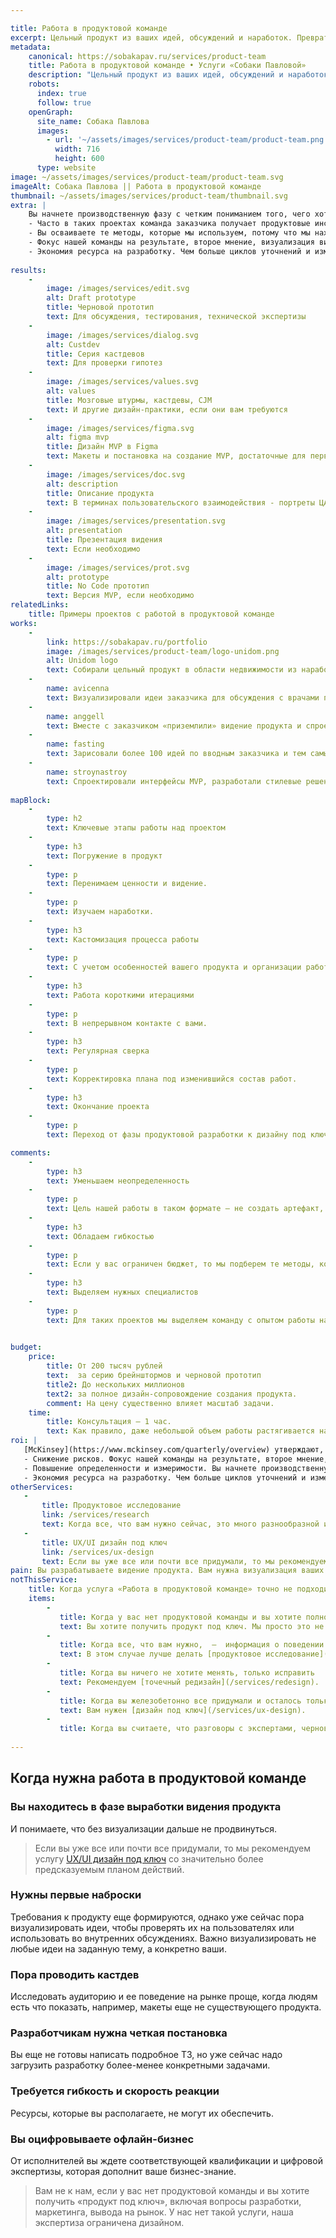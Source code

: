 ```yaml
---

title: Работа в продуктовой команде
excerpt: Цельный продукт из ваших идей, обсуждений и наработок. Превратим высокоуровневое видение в конкретный интерфейс.
metadata:
    canonical: https://sobakapav.ru/services/product-team
    title: Работа в продуктовой команде • Услуги «Собаки Павловой»
    description: "Цельный продукт из ваших идей, обсуждений и наработок. Превратим высокоуровневое видение в конкретный интерфейс."
    robots:
      index: true
      follow: true
    openGraph:
      site_name: Собака Павлова
      images:
        - url: '~/assets/images/services/product-team/product-team.png'
          width: 716
          height: 600
      type: website
image: ~/assets/images/services/product-team/product-team.svg
imageAlt: Собака Павлова || Работа в продуктовой команде
thumbnail: ~/assets/images/services/product-team/thumbnail.svg
extra: | 
    Вы начнете производственную фазу с четким пониманием того, чего хотите достичь, и какие для этого нужны ресурсы
    - Часто в таких проектах команда заказчика получает продуктовые инсайты и корректирует видение продукта.
    - Вы осваиваете те методы, которые мы используем, потому что мы находимся в непрерывном контакте с вами.
    - Фокус нашей команды на результате, второе мнение, визуализация видения — все это это снижает риск не запуска или позднего запуска продукта. 
    - Экономия ресурса на разработку. Чем больше циклов уточнений и изменений продукта будет сделано до старта полноценной разработки, тем меньше ресурсов разработчиков будет задействовано в создании первой версии продукта.
    
results:
    -
        image: /images/services/edit.svg
        alt: Draft prototype
        title: Черновой прототип
        text: Для обсуждения, тестирования, технической экспертизы
    -
        image: /images/services/dialog.svg
        alt: Custdev
        title: Серия кастдевов
        text: Для проверки гипотез
    -
        image: /images/services/values.svg
        alt: values
        title: Мозговые штурмы, кастдевы, CJM
        text: И другие дизайн-практики, если они вам требуются
    -
        image: /images/services/figma.svg
        alt: figma mvp
        title: Дизайн MVP в Figma
        text: Макеты и постановка на создание MVP, достаточные для первой версии продукта
    -
        image: /images/services/doc.svg
        alt: description
        title: Описание продукта
        text: В терминах пользовательского взаимодействия - портреты ЦА, ключевые сценарии
    -
        image: /images/services/presentation.svg
        alt: presentation
        title: Презентация видения
        text: Если необходимо
    -
        image: /images/services/prot.svg
        alt: prototype
        title: No Code прототип
        text: Версия MVP, если необходимо
relatedLinks:
    title: Примеры проектов с работой в продуктовой команде
works:
    -
        link: https://sobakapav.ru/portfolio
        image: /images/services/product-team/logo-unidom.png
        alt: Unidom logo
        text: Собирали цельный продукт в области недвижимости из наработок мощной команды аналитиков.
    -
        name: avicenna
        text: Визуализировали идеи заказчика для обсуждения с врачами принципиально нового подхода к организации работы в МИС.
    -
        name: anggell
        text: Вместе с заказчиком «приземлили» видение продукта и спроектировали MVP во всех деталях.
    -
        name: fasting
        text: Зарисовали более 100 идей по вводным заказчика и тем самым стартовали активную разработку продукта.  
    -
        name: stroynastroy
        text: Спроектировали интерфейсы MVP, разработали стилевые решения, протестировали интерфейсы на пользователях и передали в разработку.
        
mapBlock:
    -
        type: h2
        text: Ключевые этапы работы над проектом
    -
        type: h3
        text: Погружение в продукт
    -
        type: p
        text: Перенимаем ценности и видение.
    -
        type: p
        text: Изучаем наработки.
    -
        type: h3
        text: Кастомизация процесса работы
    -
        type: p
        text: С учетом особенностей вашего продукта и организации работы продуктовой команды.
    -
        type: h3
        text: Работа короткими итерациями
    -
        type: p
        text: В непрерывном контакте с вами.
    -
        type: h3
        text: Регулярная сверка
    -
        type: p
        text: Корректировка плана под изменившийся состав работ.
    -
        type: h3
        text: Окончание проекта
    -
        type: p
        text: Переход от фазы продуктовой разработки к дизайну под ключ или к продуктовому исследованию.

comments:
    -
        type: h3
        text: Уменьшаем неопределенность
    -
        type: p
        text: Цель нашей работы в таком формате — не создать артефакт, а как можно более осознанно перейти от фазы формирования видения продукта к сравнительно типовым задачам по UX-дизайну или исследованию.
    -
        type: h3
        text: Обладаем гибкостью
    -
        type: p
        text: Если у вас ограничен бюджет, то мы подберем те методы, которые в него укладываются и дают максимальный эффект для вас. Палитра методов продуктового дизайна достаточно большая.
    -
        type: h3
        text: Выделяем нужных специалистов
    -
        type: p
        text: Для таких проектов мы выделяем команду с опытом работы над запуском продуктов.
   

budget:
    price:
        title: От 200 тысяч рублей
        text:  за серию брейнштормов и черновой прототип
        title2: До нескольких миллионов
        text2: за полное дизайн-сопровождение создания продукта.
        comment: На цену существенно влияет масштаб задачи.
    time:
        title: Консультация — 1 час.
        text: Как правило, даже небольшой объем работы растягивается на несколько месяцев, потому что заказчику нужно время осознать промежуточные результаты и скорректировать видение продукта.
roi: | 
   [McKinsey](https://www.mckinsey.com/quarterly/overview) утверждают, что инвестиции в дизайн в целом позволяют компаниям [добиться существенного эффекта](https://www.mckinsey.com/capabilities/mckinsey-design/our-insights/the-business-value-of-design). В случае продуктового дизайна мы видим следующие выгоды.
   - Снижение рисков. Фокус нашей команды на результате, второе мнение, визуализация видения — все это это снижает риск не запуска или позднего запуска продукта.
   - Повышение определенности и измеримости. Вы начнете производственную фазу с четким пониманием того, чего хотите достичь, и какие для этого нужны ресурсы.
   - Экономия ресурса на разработку. Чем больше циклов уточнений и изменений продукта будет сделано до старта полноценной разработки, тем меньше ресурсов разработчиков будет задействовано в создании первой версии продукта. 
otherServices:
   - 
       title: Продуктовое исследование
       link: /services/research
       text: Когда все, что вам нужно сейчас, это много разнообразной информации о поведении пользователей, то лучше начинать с продуктового исследования.
   - 
       title: UX/UI дизайн под ключ
       link: /services/ux-design
       text: Если вы уже все или почти все придумали, то мы рекомендуем услугу UX/UI дизайн под ключ с значительно более предсказуемым планом действий. 
pain: Вы разрабатываете видение продукта. Вам нужна визуализация ваших идей, чтобы проверить их на пользователях или загрузть задачами разработку.
notThisService:
    title: Когда услуга «Работа в продуктовой команде» точно не подходит?
    items:
        -
           title: Когда у вас нет продуктовой команды и вы хотите полностью отгрузить продуктовую работу 
           text: Вы хотите получить продукт под ключ. Мы просто это не делаем.
        -
           title: Когда все, что вам нужно,  —  информация о поведении пользователя
           text: В этом случае лучше делать [продуктовое исследование](/services/research).
        -
           title: Когда вы ничего не хотите менять, только исправить
           text: Рекомендуем [точечный редизайн](/services/redesign).
        -
           title: Когда вы железобетонно все придумали и осталось только сделать
           text: Вам нужен [дизайн под ключ](/services/ux-design).
        -
           title: Когда вы считаете, что разговоры с экспертами, черновики и выброшенные варианты — это НЕ работа.
       
---
```


## Когда нужна работа в продуктовой команде

### Вы находитесь в фазе выработки видения продукта

И понимаете, что без визуализации дальше не продвинуться.

> Если вы уже все или почти все придумали, то мы рекомендуем услугу [UX/UI дизайн под ключ](/services/ux-design) со значительно более предсказуемым планом действий.

### Нужны первые наброски

Требования к продукту еще формируются, однако уже сейчас пора визуализировать идеи, чтобы проверять их на пользователях или использовать во внутренних обсуждениях. Важно визуализировать не любые идеи на заданную тему, а конкретно ваши.

### Пора проводить кастдев

Исследовать аудиторию и ее поведение на рынке проще, когда людям есть что показать, например, макеты еще не существующего продукта.

### Разработчикам нужна четкая постановка

Вы еще не готовы написать подробное ТЗ, но уже сейчас надо загрузить разработку более-менее конкретными задачами.

### Требуется гибкость и скорость реакции

Ресурсы, которые вы располагаете, не могут их обеспечить.

### Вы оцифровываете офлайн-бизнес

От исполнителей вы ждете соответствующей квалификации и цифровой экспертизы, которая дополнит ваше бизнес-знание.

> Вам не к нам, если у вас нет продуктовой команды и вы хотите получить «продукт под ключ», включая вопросы разработки, маркетинга, вывода на рынок. У нас нет такой услуги, наша экспертиза ограничена дизайном.
